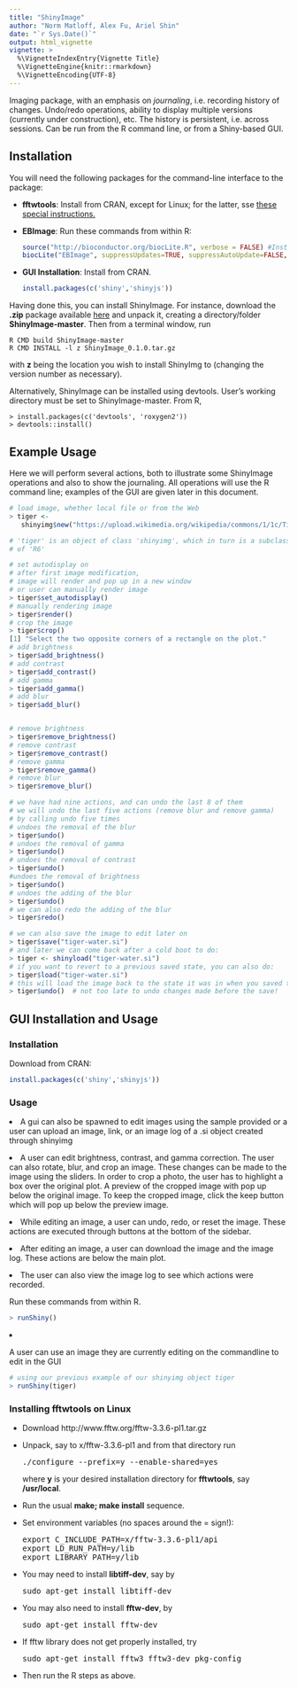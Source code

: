```yaml
---
title: "ShinyImage"
author: "Norm Matloff, Alex Fu, Ariel Shin"
date: "`r Sys.Date()`"
output: html_vignette
vignette: >
  %\VignetteIndexEntry{Vignette Title}
  %\VignetteEngine{knitr::rmarkdown}
  %\VignetteEncoding{UTF-8}
---
```


Imaging package, with an emphasis on *journaling*, i.e.  recording
history of changes.  Undo/redo operations, ability to display multiple
versions (currently under construction), etc.  The history is
persistent, i.e. across sessions.  Can be run from the R command line,
or from a Shiny-based GUI.

## Installation

You will need the following packages for the command-line interface to the
package:

<UL>

<li> 
<b>fftwtools</b>:  Install from CRAN, except for Linux; for the latter,
  sse 
<a href="#Linux">these special instructions.</a> 
</li> </p> 

<li>
<b>EBImage</b>:  Run these commands from within R:
</p>

```R
source("http://bioconductor.org/biocLite.R", verbose = FALSE) #Install package
biocLite("EBImage", suppressUpdates=TRUE, suppressAutoUpdate=FALSE, ask = FALSE)
```
</li> </p> 

<li>
<b>GUI Installation</b>: Install from CRAN. 

```R
install.packages(c('shiny','shinyjs'))
```
</li> </p> 

</UL>

Having done this, you can install ShinyImage.  For instance, download
the **.zip** package available [here](//github.com/matloff/ShinyImag) and
unpack it, creating a directory/folder **ShinyImage-master**.  Then from a
terminal window, run 

```
R CMD build ShinyImage-master
R CMD INSTALL -l z ShinyImage_0.1.0.tar.gz
```

with __z__ being the location you wish to install ShinyImg to
(changing the version number as necessary).

Alternatively, ShinyImage can be installed using devtools. User's working directory must be set to ShinyImage-master. From R, 
```
> install.packages(c('devtools', 'roxygen2'))
> devtools::install()
```

## Example Usage

Here we will perform several actions, both to illustrate some ShinyImage
operations and also to show the journaling.  All operations will use the
R command line; examples of the GUI are given later in this document.

```R
# load image, whether local file or from the Web
> tiger <- 
   shinyimg$new("https://upload.wikimedia.org/wikipedia/commons/1/1c/Tigerwater_edit2.jpg")

# 'tiger' is an object of class 'shinyimg', which in turn is a subclass
# of 'R6'

# set autodisplay on 
# after first image modification, 
# image will render and pop up in a new window
# or user can manually render image
> tiger$set_autodisplay()
# manually rendering image
> tiger$render()
# crop the image
> tiger$crop()
[1] "Select the two opposite corners of a rectangle on the plot."
# add brightness
> tiger$add_brightness()
# add contrast
> tiger$add_contrast()
# add gamma
> tiger$add_gamma()
# add blur
> tiger$add_blur()


# remove brightness
> tiger$remove_brightness()
# remove contrast
> tiger$remove_contrast()
# remove gamma
> tiger$remove_gamma()
# remove blur
> tiger$remove_blur()

# we have had nine actions, and can undo the last 8 of them
# we will undo the last five actions (remove blur and remove gamma)
# by calling undo five times
# undoes the removal of the blur
> tiger$undo()
# undoes the removal of gamma 
> tiger$undo()
# undoes the removal of contrast
> tiger$undo()
#undoes the removal of brightness
> tiger$undo()
# undoes the adding of the blur 
> tiger$undo()
# we can also redo the adding of the blur
> tiger$redo()

# we can also save the image to edit later on
> tiger$save("tiger-water.si")
# and later we can come back after a cold boot to do:
> tiger <- shinyload("tiger-water.si")
# if you want to revert to a previous saved state, you can also do:
> tiger$load("tiger-water.si")
# this will load the image back to the state it was in when you saved the image.
> tiger$undo()  # not too late to undo changes made before the save!
```

## GUI Installation and Usage

### Installation

Download from CRAN:

```R
install.packages(c('shiny','shinyjs'))
```

### Usage
<li> A gui can also be spawned to edit images using the sample provided or a user can upload an image, link, or an image log of a .si object created through shinyimg
</p>

<li> A user can edit brightness, contrast, and gamma correction. The user can also rotate, blur, and crop an image. These changes can be made to the image using the sliders. In order to crop a photo, the user has to highlight a box over the original plot. A preview of the cropped image with pop up below the original image. To keep the cropped image, click the keep button which will pop up below the preview image.  
</p>

<li> While editing an image, a user can undo, redo, or reset the image. These actions are executed through buttons at the bottom of the sidebar. 
</p>

<li> After editing an image, a user can download the image and the image log. These actions are below the main plot. 
</p>

<li> The user can also view the image log to see which actions were recorded. 
</p>

Run these commands from within R. 

```R
> runShiny()
```

<li> A user can use an image they are currently editing on the commandline to edit in the GUI
```R
# using our previous example of our shinyimg object tiger
> runShiny(tiger)
```

<h3>
<a name="Linux">Installing fftwtools on Linux </a> 
</h3>

<UL>

<li> Download http://www.fftw.org/fftw-3.3.6-pl1.tar.gz
</li> </p> 

<li> Unpack, say to x/fftw-3.3.6-pl1 and from that directory run
</p>

<pre>
./configure --prefix=y --enable-shared=yes 
</pre>

<p>
where <b>y</b> is your desired installation directory for <b>fftwtools</b>,
say <b>/usr/local</b>.
</li> </p>

<li> Run the usual <b>make; make install</b> sequence.
</li> </p>

<li> Set environment variables (no spaces around the = sign!):
</p>

<pre>
export C_INCLUDE_PATH=x/fftw-3.3.6-pl1/api 
export LD_RUN_PATH=y/lib 
export LIBRARY_PATH=y/lib 
</pre>
</li> </p>

<li> You may need to install <b>libtiff-dev</b>, say by 
</p>

<pre>
sudo apt-get install libtiff-dev
</pre>
</li> </p> 

<li> You may also need to install <b>fftw-dev</b>, by 
</p>

<pre>
sudo apt-get install fftw-dev
</pre>
</li> </p> 

<li> If fftw library does not get properly installed, try
</p>

<pre>
sudo apt-get install fftw3 fftw3-dev pkg-config
</pre>
</li> </p> 



<li> Then run the R steps as above.
</li> </p>

</UL>
